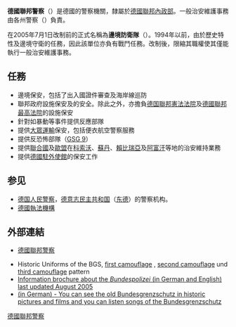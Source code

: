 '''德國聯邦警察'''（{{lang-de|Bundespolizei}}）是德國的警察機關，隸屬於[[德國聯邦內政部|德國聯邦內政部]]。一般治安維護事務由各州警察（{{lang-de|Landespolizei}}）負責。

在2005年7月1日改制前的正式名稱為'''邊境防衛隊'''（{{lang-de|Bundesgrenzschutz}}）。1994年以前，由於歷史特性及邊境守衛的任務，因此該單位亦負有戰鬥任務。改制後，限縮其職權使其僅能執行一般治安維護事務。

== 任務 ==
* 邊境保安，包括了出入國證件審查及海岸線巡防
* 聯邦政府設施保安及{{Link-en|外國駐德使館|List of diplomatic missions in Germany}}的安全。除此之外，亦擔負[[德国聯邦憲法法院|德国聯邦憲法法院]]及[[德國聯邦最高法院|德國聯邦最高法院]]的設施保安
* 針對如暴動等事件提供反應部隊
* 提供[[大眾運輸|大眾運輸]]保安，包括便衣航空警察服務
* 提供反恐怖部隊（[[GSG_9|GSG 9]]）
* 提供[[聯合國|聯合國]]及[[歐盟|歐盟]]在[[科索沃|科索沃]]、[[蘇丹|蘇丹]]、[[賴比瑞亞|賴比瑞亞]]及[[阿富汗|阿富汗]]等地的治安維持業務
*提供[[德國駐外使館|德國駐外使館]]的保安工作

==参见==
* [[德国人民警察|德国人民警察]]，[[德意志民主共和国|德意志民主共和国]]（[[东德|东德]]）的警察机构。
* [[德國執法機構|德國執法機構]]

== 外部連結 ==
{{commons|Federal Police of Germany|German Federal Police}}
* {{de}}[http://www.bundespolizei.de/ 德國聯邦警察] {{Wayback|url=http://www.bundespolizei.de/ |date=20101227041104 }}
*Historic Uniforms of the BGS, [http://www.kamouflage.net/camouflage/en_00158.php first camouflage] {{Wayback|url=http://www.kamouflage.net/camouflage/en_00158.php |date=20080623003606 }}, [http://www.kamouflage.net/camouflage/en_00159.php second camouflage] {{Wayback|url=http://www.kamouflage.net/camouflage/en_00159.php |date=20080623003612 }} und [http://www.kamouflage.net/camouflage/en_00077.php third camouflage] {{Wayback|url=http://www.kamouflage.net/camouflage/en_00077.php |date=20080630002937 }} pattern
*[https://web.archive.org/web/20110716175939/http://www.bundespolizei.de/DE/Home/06__Presse/Infobroschuere__down,templateId=raw,property=publicationFile.pdf/Infobroschuere_down.pdf Information brochure about the ''Bundespolizei'' (in German and English) last updated August 2005]
*[http://www.bgs-erinnerung.de/ (in German) - You can see the old Bundesgrenzschutz in historic pictures and films and you can listen songs of the Bundesgrenzschutz] {{Wayback|url=http://www.bgs-erinnerung.de/ |date=20130611014401 }}

{{Authority control}}
[[Category:德國聯邦警察|]]